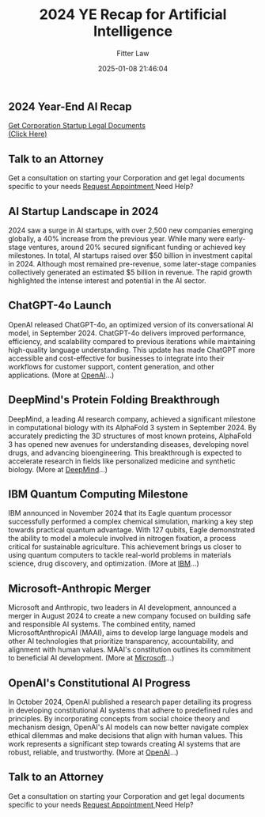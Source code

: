 ﻿---
author: Fitter Law
slug: 2024-ye-recap-for-artificial-intelligence
tags:
categories:
date: 2025-01-08 21:46:04
title: 2024 YE Recap for Artificial Intelligence
excerpt: <h2>2024 Year-End AI Recap</h2>				
					<a href="https://fitterlaw.com/subscription/templates/starting-a-business/corporation/corporation-startup-legal-documents/">
									Get Corporation Startup L...

---

<h2>2024 Year-End AI Recap</h2>				
					<a href="https://fitterlaw.com/subscription/templates/starting-a-business/corporation/corporation-startup-legal-documents/">
									Get Corporation Startup Legal Documents<br>(Click Here)
					</a>
									<h2>
						Talk to an Attorney					</h2>
						Get a consultation on starting your Corporation and get legal documents specific to your needs					
					<a href="https://fitterlaw.com/appointments/">
						Request Appointment					</a>
				Need Help?
		<article><h1>AI Startup Landscape in 2024</h1><p>2024 saw a surge in AI startups, with over 2,500 new companies emerging globally, a 40% increase from the previous year. While many were early-stage ventures, around 20% secured significant funding or achieved key milestones. In total, AI startups raised over $50 billion in investment capital in 2024. Although most remained pre-revenue, some later-stage companies collectively generated an estimated $5 billion in revenue. The rapid growth highlighted the intense interest and potential in the AI sector.</p><h2>ChatGPT-4o Launch</h2><p>OpenAI released ChatGPT-4o, an optimized version of its conversational AI model, in September 2024. ChatGPT-4o delivers improved performance, efficiency, and scalability compared to previous iterations while maintaining high-quality language understanding. This update has made ChatGPT more accessible and cost-effective for businesses to integrate into their workflows for customer support, content generation, and other applications. (More at <a href="https://openai.com/blog/chatgpt-4o-release" target="_blank" rel="noopener">OpenAI</a>...)</p><h2>DeepMind's Protein Folding Breakthrough</h2><p>DeepMind, a leading AI research company, achieved a significant milestone in computational biology with its AlphaFold 3 system in September 2024. By accurately predicting the 3D structures of most known proteins, AlphaFold 3 has opened new avenues for understanding diseases, developing novel drugs, and advancing bioengineering. This breakthrough is expected to accelerate research in fields like personalized medicine and synthetic biology. (More at <a href="https://deepmind.com/blog/article/alphafold-3-launch" target="_blank" rel="noopener">DeepMind</a>...)</p><h2>IBM Quantum Computing Milestone</h2><p>IBM announced in November 2024 that its Eagle quantum processor successfully performed a complex chemical simulation, marking a key step towards practical quantum advantage. With 127 qubits, Eagle demonstrated the ability to model a molecule involved in nitrogen fixation, a process critical for sustainable agriculture. This achievement brings us closer to using quantum computers to tackle real-world problems in materials science, drug discovery, and optimization. (More at <a href="https://research.ibm.com/blog/eagle-quantum-chemistry" target="_blank" rel="noopener">IBM</a>...)</p><h2>Microsoft-Anthropic Merger</h2><p>Microsoft and Anthropic, two leaders in AI development, announced a merger in August 2024 to create a new company focused on building safe and responsible AI systems. The combined entity, named MicrosoftAnthropicAI (MAAI), aims to develop large language models and other AI technologies that prioritize transparency, accountability, and alignment with human values. MAAI's constitution outlines its commitment to beneficial AI development. (More at <a href="https://news.microsoft.com/2024/08/12/microsoft-anthropic-merge-responsible-ai/" target="_blank" rel="noopener">Microsoft</a>...)</p><h2>OpenAI's Constitutional AI Progress</h2><p>In October 2024, OpenAI published a research paper detailing its progress in developing constitutional AI systems that adhere to predefined rules and principles. By incorporating concepts from social choice theory and mechanism design, OpenAI's AI models can now better navigate complex ethical dilemmas and make decisions that align with human values. This work represents a significant step towards creating AI systems that are robust, reliable, and trustworthy. (More at <a href="https://openai.com/blog/constitutional-ai-progress-2024" target="_blank" rel="noopener">OpenAI</a>...)</p></article>		
									<h2>
						Talk to an Attorney					</h2>
						Get a consultation on starting your Corporation and get legal documents specific to your needs					
					<a href="https://fitterlaw.com/appointments/">
						Request Appointment					</a>
				Need Help?
